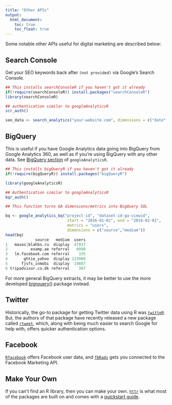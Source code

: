 ```yaml
---
title: "Other APIs"
output:
  html_document:
    toc: true
    toc_float: true
---
```


Some notable other APIs useful for digital marketing are described below:

## Search Console

Get your SEO keywords back after `(not provided)` via Google's Search Console.

```r
## This installs searchConsoleR if you haven't got it already
if(!require(searchConsoleR)) install.packages("searchConsoleR")
library(searchConsoleR)

## authentication similar to googleAnalyticsR
scr_auth()

seo_data <- search_analytics("your-website.com", dimensions = c("date","query"))
```

## BigQuery

This is useful if you have Google Analytics data going into BigQuery from Google Analytics 360, as well as if you're using BigQuery with any other data. See [BigQuery section](http://code.markedmondson.me/googleAnalyticsR/big-query.html) of `googleAnalyticsR`.

```r
## This installs bigQueryR if you haven't got it already
if(!require(bigQueryR)) install.packages("bigQueryR")

library(googleAnalyticsR)

## Authentication similar to googleAnalyticsR
bqr_auth()

## This function turns GA dimensions/metrics into BigQuery SQL

bq <- google_analytics_bq("project-id", "dataset-id-ga-viewid", 
                           start = "2016-01-01", end = "2016-02-01", 
                           metrics = "users", 
                           dimensions = c("source","medium"))
head(bq)
             source   medium  users
1   mavas|blahbs.ru  display  47837
2          examp.ae referral   6090
3   lm.facebook.com referral    335
4       ghtie_yahoo  display 133900
5      fjsfs_inmobi  display  19887
6 tripadvisor.co.dk referral    307 

```

For more general BigQuery extracts, it may be better to use the more developed [bigrquery()](https://github.com/rstats-db/bigrquery) package instead.

## Twitter

Historically, the go-to package for getting Twitter data using R was [`twitteR`](https://github.com/geoffjentry/twitteR). But, the authors of that package have recently released a new package called [`rtweet`](https://github.com/mkearney/rtweet), which, along with being much easier to search Google for help with, offers quicker authentication options. 

## Facebook

[`Rfacebook`](https://github.com/pablobarbera/Rfacebook) offers Facebook user data, and [`fbRads`](https://github.com/cardcorp/fbRads) gets you connected to the Facebook Marketing API. 

## Make Your Own 

If you can't find an R library, then you can make your own.  [`httr`](https://github.com/hadley/httr) is what most of the packages are built on and comes with a [quickstart guide](https://cran.r-project.org/web/packages/httr/vignettes/quickstart.html).